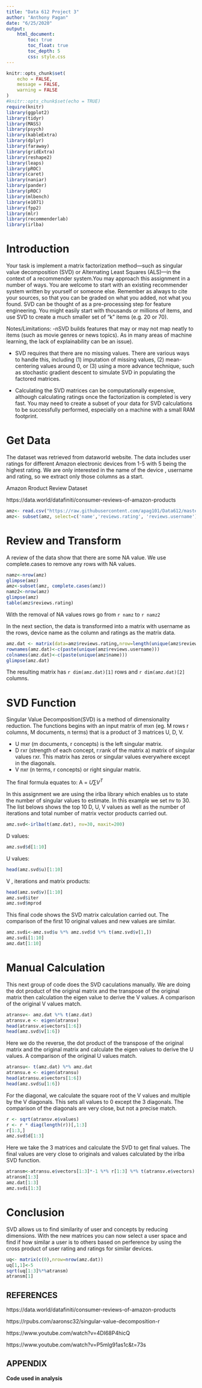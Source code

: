 ```yaml
---
title: "Data 612 Project 3"
author: "Anthony Pagan"
date: "6/25/2020"
output: 
    html_document:
        toc: true
        toc_float: true
        toc_depth: 5
        css: style.css
---
```


```r
knitr::opts_chunk$set(
	echo = FALSE,
	message = FALSE,
	warning = FALSE
)
#knitr::opts_chunk$set(echo = TRUE)
require(knitr)
library(ggplot2)
library(tidyr)
library(MASS)
library(psych)
library(kableExtra)
library(dplyr)
library(faraway)
library(gridExtra)
library(reshape2)
library(leaps)
library(pROC)
library(caret)
library(naniar)
library(pander)
library(pROC)
library(mlbench)
library(e1071)
library(fpp2)
library(mlr)
library(recommenderlab)
library(irlba)
```

# Introduction

Your task is implement a matrix factorization method—such as singular value decomposition (SVD) or Alternating Least Squares (ALS)—in the context of a recommender system.You may approach this assignment in a number of ways. You are welcome to start with an existing recommender system written by yourself or someone else. Remember as always to cite your sources, so that you can be graded on what you added, not what you found. SVD can be thought of as a pre-processing step for feature engineering. You might easily start with thousands or millions of items, and use SVD to create a much smaller set of “k” items (e.g. 20 or 70).

Notes/Limitations:
-nSVD builds features that may or may not map neatly to items (such as movie genres or news topics). As in many areas of machine learning, the lack of explainability can be an issue).

- SVD requires that there are no missing values. There are various ways to handle this, including (1) imputation of missing values, (2) mean-centering values around 0, or (3) <advanced> using a more advance technique, such as stochastic gradient descent to simulate SVD in populating the factored matrices.

- Calculating the SVD matrices can be computationally expensive, although calculating ratings once the factorization is completed is very fast. You may need to create a subset of your data for SVD calculations to be successfully performed, especially on a machine with a small RAM footprint.


# Get Data

The dataset was retrieved from dataworld website. The data includes user ratings for different Amazon electronic devices from 1-5 with 5 being the highest rating. We are only interested in the name of the device , username and rating, so we extract only those columns as a start.

Amazon Rroduct Review Dataset

https://data.world/datafiniti/consumer-reviews-of-amazon-products

```r
amz<- read.csv("https://raw.githubusercontent.com/apag101/Data612/master/Projects/Project3/amazon.csv", header = TRUE)
amz<- subset(amz, select=c('name','reviews.rating', 'reviews.username'))
```


# Review and Transform

A review of the data show that there are some NA value. We use complete.cases to remove any rows with NA values.

```r
namz<-nrow(amz)
glimpse(amz)
amz<-subset(amz, complete.cases(amz))
namz2<-nrow(amz)
glimpse(amz)
table(amz$reviews.rating)
```

With the removal of NA values rows go from `r namz` to `r namz2`

In the next section, the data is transformed into a matrix with username as the rows, device name as the column and ratings as the matrix data.

```r
amz.dat <- matrix(data=amz$reviews.rating,nrow=length(unique(amz$reviews.username)),ncol=length(unique(amz$name)))
rownames(amz.dat)<-c(paste(unique(amz$reviews.username)))
colnames(amz.dat)<-c(paste(unique(amz$name)))
glimpse(amz.dat)
```

The resulting matrix has `r dim(amz.dat)[1]` rows and `r dim(amz.dat)[2]` columns.

# SVD Function 

Singular Value Decomposition(SVD) is a method of dimensionality reduction.  The functions begins with an input matrix of mxn (eg.  M rows r columns, M documents, n terms) that is a product of 3 matrices U, D, V. 

- U mxr (m documents, r concepts) is the left singular matrix.
- D rxr (strength of each concept, r:rank  of the matrix a) matrix of singular values rxr. This matrix has zeros or singular values everywhere except in the diagonals. 
- V nxr (n terms, r concepts) or right singular matrix. 

The final formula equates to: A = $U \sum_{} V^T$

In this assignment we are using the irlba library which enables us to state the number of singular values to estimate. In this example we set nv to 30.  The list belows shows the top 10 D, U, V values as well as the number of iterations and total number of matrix vector products carried out.

```r
amz.svd<-irlba(t(amz.dat), nv=30, maxit=200)
```

D values:

```r
amz.svd$d[1:10] 
```

U values:

```r
head(amz.svd$u)[1:10]
```

V , iterations and matrix products:

```r
head(amz.svd$v)[1:10]
amz.svd$iter
amz.svd$mprod
```

This final code shows the SVD matrix calculation carried out. The comparison of the first 10 original values and new values are similar.

```r
amz.svdi<-amz.svd$u %*% amz.svd$d %*% t(amz.svd$v[1,])
amz.svdi[1:10]
amz.dat[1:10]
```


# Manual Calculation

This next group of code does the SVD caculations manually. We are doing the dot product of the original matrix and the transpose of the original matrix then calculation the eigen value to derive the V values. A comparison of the original V values match.

```r
atransv<- amz.dat %*% t(amz.dat)
atransv.e <- eigen(atransv)
head(atransv.e$vectors[1:6])
head(amz.svd$v[1:6])
```

Here we do the reverse,  the dot product of the transpose of the original matrix and the original matrix and calculate the eigen values to derive the U values. A comparison of the original U values match.

```r
atransu<- t(amz.dat) %*% amz.dat
atransu.e <- eigen(atransu)
head(atransu.e$vectors[1:6])
head(amz.svd$u[1:6])
```

For the diagonal, we calculate the square root of the V values and multiple by the V diagonals. This sets all values to 0 except the 3 diagonals. The comparison of the diagonals are very close, but not a precise match.

```r
r <- sqrt(atransv.e$values)
r <- r * diag(length(r))[,1:3]
r[1:3,]
amz.svd$d[1:3]
```

Here we take the 3 matrices and calculate the SVD to get final values. The final values are very close to originals and values calculated by the irlba SVD function.

```r
atransm<-atransu.e$vectors[1:3]*-1 %*% r[1:3] %*% t(atransv.e$vectors)[1:3]*-1
atransm[1:3]
amz.dat[1:3]
amz.svdi[1:3]
```

# Conclusion

SVD allows us to find similarity of user and concepts by reducing dimensions. With the new matrices you can now select a user space and find if how similar a user is to others based on perference by using the cross product of user rating and ratings for similar devices. 

```r
uq<- matrix(c(0),nrow=nrow(amz.dat))
uq[1,1]<-5
sqrt(uq[1:3]%*%atransm)
atransm[1]
```


## REFERENCES

https://data.world/datafiniti/consumer-reviews-of-amazon-products

https://rpubs.com/aaronsc32/singular-value-decomposition-r

https://www.youtube.com/watch?v=4DI68P4hicQ

https://www.youtube.com/watch?v=P5mlg91as1c&t=73s

## APPENDIX

**Code used in analysis**
```r

```

